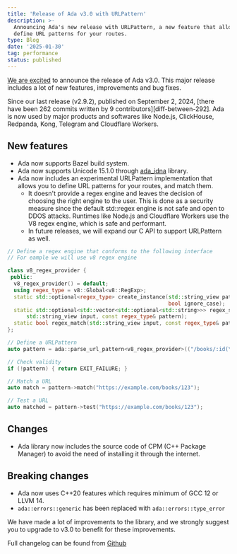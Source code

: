 ```yaml
---
title: 'Release of Ada v3.0 with URLPattern'
description: >-
  Announcing Ada's new release with URLPattern, a new feature that allows you to
  define URL patterns for your routes.
type: Blog
date: '2025-01-30'
tag: performance
status: published
---
```


[We are excited][contributors] to announce the release of Ada v3.0.
This major release includes a lot of new features, improvements and bug fixes.

Since our last release (v2.9.2), published on September 2, 2024,
[there have been 262 commits written by 9 contributors][diff-between-292].
Ada is now used by major products and softwares like Node.js, ClickHouse,
Redpanda, Kong, Telegram and Cloudflare Workers.

## New features

- Ada now supports Bazel build system.
- Ada now supports Unicode 15.1.0 through [ada_idna][ada-idna] library.
- Ada now includes an experimental URLPattern implementation that allows
you to define URL patterns for your routes, and match them.
  - It doesn't provide a regex engine and leaves the decision
  of choosing the right engine to the user. This is done as a security measure
  since the default std::regex engine is not safe and open to DDOS attacks.
  Runtimes like Node.js and Cloudflare Workers use the V8 regex engine,
  which is safe and performant.
  - In future releases, we will expand our C API to support URLPattern as well.

```cpp
// Define a regex engine that conforms to the following interface
// For eample we will use v8 regex engine

class v8_regex_provider {
 public:
  v8_regex_provider() = default;
  using regex_type = v8::Global<v8::RegExp>;
  static std::optional<regex_type> create_instance(std::string_view pattern,
                                                   bool ignore_case);
  static std::optional<std::vector<std::optional<std::string>>> regex_search(
      std::string_view input, const regex_type& pattern);
  static bool regex_match(std::string_view input, const regex_type& pattern);
};

// Define a URLPattern
auto pattern = ada::parse_url_pattern<v8_regex_provider>(("/books/:id(\\d+)", "https://example.com");

// Check validity
if (!pattern) { return EXIT_FAILURE; }

// Match a URL
auto match = pattern->match("https://example.com/books/123");

// Test a URL
auto matched = pattern->test("https://example.com/books/123");
```

## Changes

- Ada library now includes the source code of CPM (C++ Package Manager)
to avoid the need of installing it through the internet.


## Breaking changes

- Ada now uses C++20 features which requires minimum of GCC 12 or LLVM 14.
- `ada::errors::generic` has been replaced with `ada::errors::type_error`

We have made a lot of improvements to the library, and we strongly suggest you
to upgrade to v3.0 to benefit for these improvements.

Full changelog can be found from [Github][github-release]

[ada-idna]: https://github.com/ada-url/idna
[contributors]: https://github.com/ada-url/ada/graphs/contributors
[diff-between-v292]: https://github.com/ada-url/ada/compare/v2.9.2...main
[github-release]: https://github.com/ada-url/ada/releases/tag/v2.9.2
